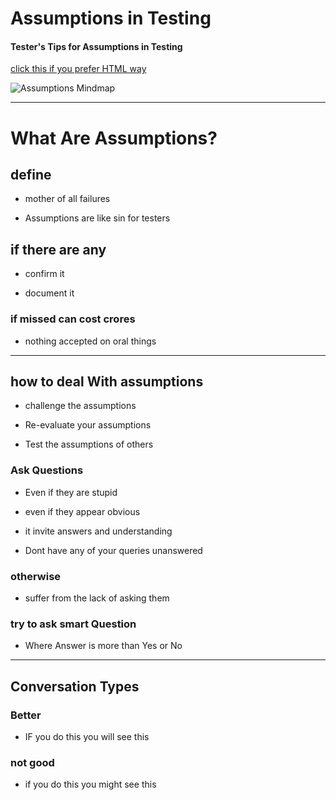 # Assumptions in Testing

#### Tester's Tips for Assumptions in Testing

[click this if you prefer HTML way](https://htmlpreview.github.io/?https://raw.githubusercontent.com/gauravkhuraana/Testing/main/Assumptions/no%20(Pre)Assumptions.html)

![Assumptions Mindmap](./no%20(Pre)Assumptions.jpg "Assumptions in Testing Mindmap")


<YouTubeEmbed 
  videoId="FbK39pKNz4A" 
  title="Assumptions in Testing - Avoid Common Testing Pitfalls"
/>

---

# What Are Assumptions?

## define
 
* mother of all failures
 
* Assumptions are like sin for testers


## if there are any

 * confirm it
 
 * document it
 
### if missed can cost crores
 
 * nothing accepted on oral things

---

## how to deal With assumptions
 
 * challenge the assumptions
 
 * Re-evaluate your assumptions
 
 * Test the assumptions of others
 
### Ask Questions

  * Even if they are stupid

  * even if they appear obvious
  
  * it invite answers and understanding
  
  * Dont have any of your queries unanswered

###  otherwise

   * suffer from the lack of asking them

###  try to ask smart Question

   * Where Answer is more than Yes or No

---

## Conversation Types

### Better

  * IF you do this you will see this

### not good
  
  * if you do this you might see this
